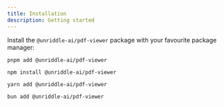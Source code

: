 ```yaml
---
title: Installation
description: Getting started
---
```


Install the `@unriddle-ai/pdf-viewer` package with your favourite package manager:

```shell
pnpm add @unriddle-ai/pdf-viewer
```

```shell
npm install @unriddle-ai/pdf-viewer
```

```shell
yarn add @unriddle-ai/pdf-viewer
```

```shell
bun add @unriddle-ai/pdf-viewer
```
